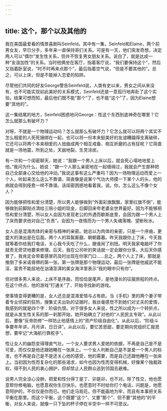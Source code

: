 ```yaml
---
---
---
```

title: 这个，那个以及其他的
---




我在美国最爱看的情景喜剧叫Seinfeld。其中有一集，Seinfeld和Elaine，两个前男女友，早已分手，多年来一直保持哥们关系。可是有一天，他们突发奇想，决定两人可以“偶尔”发生性关系，但并不恢复男女朋友关系。说白了，就是达成一种“友谊加性”的关系。当时他俩坐在客厅，指着客厅说，“我们要保持这个”，然后又指着卧室说，“时不时再来点那个”，最后指着空气说，“但是不要其他的”。总之，可以上床，但是不能掉入恋爱的陷阱。

尽管他们共同的好友George警告Seinfeld说，人类有史以来，男女之间从来没有、也不可能实现如此美好的关系模式，Seinfeld还是一意孤行地奔赴了这个实验。结果可想而知，最后他们既不能“那个”了，也不能“这个”了，因为Elaine想要“其他的”。

这一集结尾的地方，Seinfeld困惑地问George：性这个东西到底神奇在哪里？它怎么就那么有破坏力？

对呀，不就是一个物理运动吗？怎么就那么有破坏力？它怎么就可以将两个其实不怎么相爱的人死死捆绑在一起，也可以将一份本来挺美好的友谊糟蹋得支离破碎，它还可以将两个本来相爱的人扭曲成两个相互戒备、相互折磨的占有狂呢？它简直就是一场地震，所到之处，天崩地裂，生灵涂炭。

有一次和一个闺密聊天，她说：“我跟一个男人上床以后，就会死心塌地地爱上他。”我问为什么，她说：“跟一个人那么亲密地在一起缠绵过，我就会产生那种把自己全部身心交给他的冲动。”我说这事有这么严重吗？因为一场物理运动而爱上一个人，听起来怎么这么不靠谱，简直像是说某个气功大师摸一下某个人的头，他的病就会得到痊愈一样不靠谱。该闺密困惑地看着我，说。你，怎么这么不像个女人？

因为能够把性和爱分清楚，所以男人能够做到“外面彩旗飘飘，家里红旗不倒”，能够做到前脚刚点清给三陪小姐的现金，后脚回来夸老婆全世界最好。因为不能够把性和爱分清楚，所以女人会因为发现老公的外遇而歇斯底里，会因为跟一个男人上了床而要求他对自己“负责”，会因为一夜情而为一个男人失魂落魄、望断秋水。

女人总是混淆肉体的亲密与精神的亲密。她总以为肉体的亲密，只是一个序曲，更盛大的演出是在后面。两个人的耳鬓厮磨、朝朝暮暮。昨天我跟你上了床，今天我就等着你给我打电话，关心我今天吃了什么，跟谁闹了别扭。明天我家电脑坏了你就责无旁贷地要来修理。后天，我在公司听的笑话就一定会跟你分享。大后天你感冒了，我肯定会带着感冒药及时出现在你家门口……总之，两个人上了床，那就是推倒了多米诺骨牌的第一张。第一张牌是那个物理运动，最后一张牌是他威武不能淫、富贵不能屈地在汹涌澎湃的美女海洋里表示“我的眼中只有你”。

但对很多男人来说，上床不是序曲，而恰恰是尾声，是他漫长的征服旅程的终点。在这个终点，他的游戏“打通关”了，开始寻找新的游戏。

使事情变得更糟的是，女人还总是混淆爱情与占有欲。当《手机》里的两个妻子带着专业侦探的狂热，搜集丈夫出轨的证据时，我丝毫感觉不到她们对丈夫的爱情，我感到的就是四个字：阶级仇恨。对于很多女人来说，性之所以成为一个转折点，就是从发生性关系的那一刹那开始，她开始确立了对他的“人民民主专政”。从此以后，要像“反帝防修”一样防止他感情上的“资产阶级自由化”。从此以后，“阶级斗争要年年讲，月月讲，日日讲”。从此以后，要忆苦思甜，要定期向党组织汇报思想，要牢记“大海航行靠舵手”。

性让女人的幽怨变得理直气壮。一个女人要求男人爱她的依据，不再是自己是不是可爱，而仅仅是他还跟她睡在一张床上。一个女人判断自己是不是爱一个男人的标准，也不再是自己是不是还关心他的感受，他的需要，而是自己还跟他睡在一张床上。当初因为性而复杂化的那些渴求，如今也因为性而变得机械，好像某个独裁政权，得不到人民的衷心拥护，但却禁止人民群众逃到邻国去避难。

说男人完全没心没肺，把爱和性分得丁是丁、卯是卯，也不对。除了性交，他也愿意帮你修电脑，也愿意祝你生日快乐，也愿意时不时给你打个电话，问题是，他愿意呵护的，不仅仅是你而已。他们走马观花，但不能画地为牢，而且有本事把关系平衡在那里。而这个平衡，这个既要“这个”、又要“那个”、但不要“其他的”的平衡，对女人来说，就像一只下坠的杯子停在半空中一样不可思议。